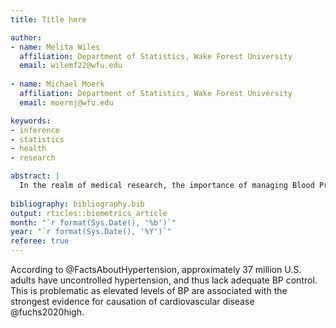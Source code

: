 ```yaml
---
title: Title here

author: 
- name: Melita Wiles
  affiliation: Department of Statistics, Wake Forest University
  email: wilemf22@wfu.edu
  
- name: Michael Moerk
  affiliation: Department of Statistics, Wake Forest University
  email: moermj@wfu.edu

keywords:
- inference
- statistics
- health
- research

abstract: |
  In the realm of medical research, the importance of managing Blood Pressure (BP) to control the risk of cardiovascular disease is established and commonly known. However, the control of BP (defined as systolic BP < 140 and diastolic BP < 90) among US adults with hypertension in the United States, has been decreasing over the past decade. Using publicly available data, this study aims to identify a potential factor contributing to this decline in BP control among hypertensive US adults. Our analysis emphasizes the potential role of kidney disease as an influential factor contributing to this trend. Through classical causal analysis techniques, our findings reveal that the presence of kidney disease substantially increases an individual's likelihood of not achieving the recommended BP control levels by 8% (6.4,8.9)_____. The discovery of this relationship highlights the importance of management techniques targeting both hypertension and kidney disease_____ in an attempt to increase the prevalence of proper BP control among hypertensive US adults. By addressing these conditions together, healthcare systems can potentially prevent cardiovascular diseases more efficiently, and promptly, enhancing overall patient well-being. 
  
bibliography: bibliography.bib
output: rticles::biometrics_article
month: "`r format(Sys.Date(), '%b')`"
year: "`r format(Sys.Date(), '%Y')`"
referee: true 
---
```



According to @FactsAboutHypertension, approximately 37 million U.S. adults have uncontrolled hypertension, and thus lack adequate BP control. This is problematic as elevated levels of BP are associated with the strongest evidence for causation of cardiovascular disease @fuchs2020high. 

<!-- Our aim of this study, is to identify a potential factor which may contribute to this decline in BP control among hypertensive US adults. According to @adamczak2002kidney, the relationship between kidney disease and BP is a unique and complicated one, where the functionality of one's kidney has been linked to affect one's blood pressure. We further explore this linkage through the use of classical causal analysis tools and techniques.  -->

<!-- Data from the US National Health and Nutrition Examination Survey (NHANES) was used to help answer this causal question, with potential confounding variables identified. According to @CDCDiabetesKidneyDisease, approximately 1 in 3 adults with diabetes has Cronic Kidney Disease (CKD). Furthermore, there have been a number of publications that support other factors such as smoking (@yacoub2010association), Body Mass Index (BMI) (@lakkis2018obesity), cholesterol (@gluba2019cholesterol), diabetes (@CDCDiabetesKidneyDisease), and age (@mallappallil2014chronic) all having an impact on the prevalence of kidney disease within an individual. However, these associations are highly interrelated with one another, and their relationships with one another must properly be specified. While arguably, diabetes is one of the leading causes of kidney disease (@CDCDiabetesKidneyDisease), other factors previously mentioned, such as BMI (@chobot2018obesity), age (@yan2023interaction), and smoking (@will2001cigarette) all possess an association with diabetes and need be considered. Likewise, it has been shown that there is an association between one's age and their smoking habits (@CDCsmoking) which needs to be taken into consideration as well. To add further complexity, there have been a large number of studies highlighting the amount of factors that influence one's cholesterol as well. According to @milyani2019effect BMI can influence one's cholesterol levels, but so can smoking (@van2023meta), and age (@bertolotti2014age) can too. Furthermore, our response variable of blood pressure control also has contributing associations that must be accounted for. According to @petrie2018diabetes, diabetes can also influence one's blood pressure, but so can an individual's age (@cheng2022age), and BMI (@landi2018body).  -->


